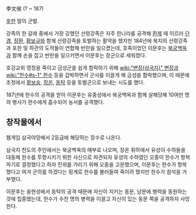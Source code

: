 李文侯
(? ~ 187)

[[후한]] 말의 군벌.

강족의 한 갈래 중에서 가장 강했던 선령강족은 자주 한나라를 공격해 [[환제]] 때 이르러 [[단경]], [[장환]], [[황보규]]와 함께 선령강족을 토벌하는 활약을 했지만 184년에 북지의 선령강족과 포한 및 하관의 도적들이 연합해 반란을 일으켰는데, 호족이었던 이문후는 [[북궁백옥]]과 함께 손을 잡고 반란을 일으키면서 이문후는 장군으로 세워졌다.

호강교위 영정을 죽이고 금성군을 쉽게 함락하기 위해 [[wiki:"변장(삼국지)" 변장]]과 [[wiki:"한수#s-1" 한수]] 등을 겁박하면서 군사를 이끌게 해 금성을 함락했으며, 이 때문에 조정에서 [[황보숭]], [[장온]], [[동탁]] 등을 토벌군으로 보내는 시도를 했다.

187년에 한수의 공격을 받아 이문후는 유중성에서 북궁백옥과 함께 살해당해 10여만 명의 병사가 한수에게 흡수되어 농서를 공격했다.

== 창작물에서 ==
웹게임 삼국야망에서 2등급에 해당하는 장수로 나온다.

삼국지 천도의 주인에서는 북궁백옥의 매부로 나오며, 장온 휘하에서 유성이 수하들을 대동해 한수를 투항시키기 위한 사신으로 파견되자 유성의 수하였던 오중이 한수가 항복하기로 결정했다고 하자 진위를 가리기 위해 오중을 고문했으며, 이문후는 한수가 항복했다고 여겨 군의를 하겠다는 핑계로 한수를 불러들여 죽이려 했지만 한수가 참석을 거부했다.

이문후는 웅현성에서 동탁의 공격 때문에 자신이 지키는 동문, 남문에 병력을 동원하는 것에 집중했는데, 한수가 수천 명의 병력을 이끌고 자신이 있는 동문 쪽을 공격하자 사망한다.
